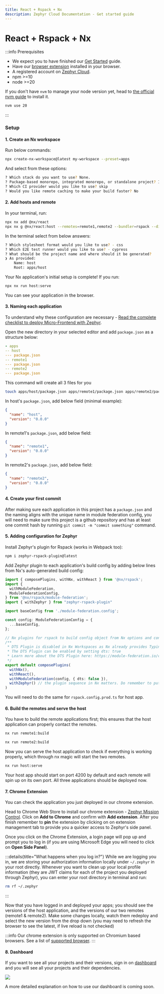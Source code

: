 ```yaml
---
title: React + Rspack + Nx
description: Zephyr Cloud Documentation - Get started guide
---
```



# React + Rspack + Nx

:::info Prerequisites

- We expect you to have finished our [Get Started](/general/get-started) guide.
- Have our [browser extension](https://chromewebstore.google.com/detail/zephyr-mission-control/liflhldchhinbaeplljlplhnbkdidedn) installed in your browser.
- A registered account on [Zephyr Cloud](https://app.zephyr-cloud.io).
- npm >=10
- node >=20 

If you don't have `nvm` to manage your node version yet, head to [the official nvm guide](https://github.com/nvm-sh/nvm) to install it.
```bash 
nvm use 20 
```

:::


### Setup


#### 1. Create an Nx workspace

Run below commands:

```bash title="Terminal"
npx create-nx-workspace@latest my-workspace --preset=apps
```
And select from these options: 

```bash title="Terminal"
? Which stack do you want to use? None. 
? Package-based monorepo, integrated monorepo, or standalone project? Integrated Monorepo. 
? Which CI provider would you like to use? skip 
? Would you like remote caching to make your build faster? No
```

#### 2. Add hosts and remote

In your terminal, run: 

```bash title="Terminal"
npx nx add @nx/react
npx nx g @nx/react:host --remotes=remote1,remote2 --bundler=rspack --directory=apps/host 
```

In the terminal select from below answers: 

```bash title="Terminal"
? Which stylesheet format would you like to use? - css 
? Which E2E test runner would you like to use? - cypress 
? What should be the project name and where should it be generated? 
❯ As provided:
    Name: host
    Root: apps/host
```

Your Nx application's initial setup is complete! If you run: 

```bash title="Terminal"
npx nx run host:serve
```
You can see your application in the browser. 

#### 3. Naming each application

To understand why these configuration are necessary - [Read the complete checklist to deploy Micro-Frontend with Zephyr](/how-to/mf-guide). 

Open the new directory in your selected editor and add `package.json` as a structure below: 

```yaml title="Folder structure" {3,5,7}
- apps 
-- host 
--- package.json 
-- remote1 
--- package.json 
-- remote2 
--- package.json 
```

This command will create all 3 files for you

```bash title="Terminal
touch apps/host/package.json apps/remote1/package.json apps/remote2/package.json
```

In host's `package.json`, add below field (minimal example): 

```json 
{
  "name": "host",
  "version": "0.0.0"
}
```

In remote1's `package.json`, add below field: 

```json 
{
  "name": "remote1",
  "version": "0.0.0"
}
```

In remote2's `package.json`, add below field: 

```json 
{
  "name": "remote2",
  "version": "0.0.0"
}
```

#### 4. Create your first commit 

After making sure each application in this project has a `package.json` and the naming aligns with the unique name in module federation config, you will need to make sure this project is a github repository and has at least one commit hash by running `git commit -m "commit something"` command. 

#### 5. Adding configuration for Zephyr

Install Zephyr's plugin for Rspack (works in Webpack too): 

```sh title="Terminal"
npm i zephyr-rspack-plugin@latest 
```

Add Zephyr plugin to each application's build config by adding below lines from Nx's auto-generated build config: 

```ts title="rspack.config.ts" {6,24}
import { composePlugins, withNx, withReact } from '@nx/rspack';
import {
  withModuleFederation,
  ModuleFederationConfig,
} from '@nx/rspack/module-federation';
import { withZephyr } from "zephyr-rspack-plugin"

import baseConfig from './module-federation.config';

const config: ModuleFederationConfig = {
  ...baseConfig,
};

// Nx plugins for rspack to build config object from Nx options and context.
/**
 * DTS Plugin is disabled in Nx Workspaces as Nx already provides Typing support for Module Federation
 * The DTS Plugin can be enabled by setting dts: true
 * Learn more about the DTS Plugin here: https://module-federation.io/configure/dts.html
 */
export default composePlugins(
  withNx(),
  withReact(),
  withModuleFederation(config, { dts: false }),
  withZephyr() // the plugin sequence in Nx matters. Do remember to put zephyr at the end of your config file. 
)
```
You will need to do the same for `rspack.config.prod.ts` for host app.

#### 6. Build the remotes and serve the host

You have to build the remote applications first; this ensures that the host application can properly contact the remotes.

```bash Title=Terminal
nx run remote1:build
```

```bash Title=Terminal
nx run remote2:build
```

<BuildAuthInfo />

Now you can serve the host application to check if everything is working properly, which through nx magic will start the two remotes. 

```bash Title=Terminal
nx run host:serve
```

Your host app should start on port 4200 by default and each remote will spin up on its own port. All three applications should be deployed now.

#### 7. Chrome Extension 

You can check the application you just deployed in our chrome extension. 

Head to Chrome Web Store to install our chrome extension - [Zephyr Mission Control](https://chromewebstore.google.com/detail/zephyr-mission-control/liflhldchhinbaeplljlplhnbkdidedn). Click on **Add to Chrome** and confirm with **Add extension**. After you finish remember to **pin** the extension by clicking on <DrawingPinIcon className="inline -rotate-45"/> on extension management tab to provide you a quicker access to Zephyr's side panel.

Once you click on the Chrome Extension, a login page will pop up and prompt you to log in (if you are using Microsoft Edge you will need to click on **Open Side Panel**).



:::details{title="What happens when you log in?"}
While we are logging you in, we are storing your authorization information locally under `~/.zephyr` in your root directly. Whenever you want to clean up your local profile information (they are JWT claims for each of the project you deployed through Zephyr), you can enter your root directory in terminal and run: 
```bash 
rm rf ~/.zephyr 
```
:::

Now that you have logged in and deployed your apps; you should see the versions of the host application, and the versions of our two remotes (remote1 & remote2). Make some changes locally, watch them redeploy and select the new version from the drop down (you may need to refresh the browser to see the latest, if live reload is not checked)

:::info
Our chrome extension is only supported on Chromium based browsers. See a list of [supported browser](/supported#browser-support).
:::


#### 8. Dashboard 

If you want to see all your projects and their versions, sign in on [dashboard](https://app.zephyr-cloud.io) and you will see all your projects and their dependencies.

<Image src="/dashboard-main.png" size="large"/>

A more detailed explanation on how to use our dashboard is coming soon.




